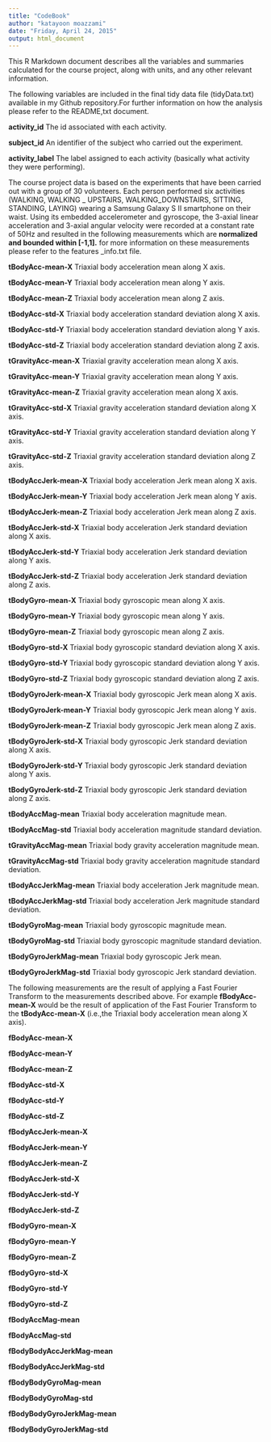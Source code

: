 ```yaml
---
title: "CodeBook"
author: "katayoon moazzami"
date: "Friday, April 24, 2015"
output: html_document
---
```


This R Markdown document describes all the variables and summaries calculated for the course project, along with units, and any other relevant information.

The following variables are included in the final tidy data file (tidyData.txt) available in my Github repository.For further information on how the analysis please refer to the README,txt document.

**activity_id** 
The id associated with each activity.

**subject_id**
An identifier of the subject who carried out the experiment.

**activity_label**
The label assigned to each activity (basically what activity they were performing).

The course project data is based on the experiments that have been carried out with a group of 30 volunteers. Each person performed six activities (WALKING, WALKING _ UPSTAIRS, WALKING_DOWNSTAIRS, SITTING, STANDING, LAYING) wearing a Samsung Galaxy S II smartphone on their waist. Using its embedded accelerometer and gyroscope, the 3-axial linear acceleration and 3-axial angular velocity were recorded at a constant rate of 50Hz and resulted in the following measurements which are **normalized and bounded within [-1,1].** for more information on these measurements please refer to the features _info.txt file.

**tBodyAcc-mean-X**
Triaxial body acceleration mean along X axis.

**tBodyAcc-mean-Y**
Triaxial body acceleration mean along Y axis.

**tBodyAcc-mean-Z**
Triaxial body acceleration mean along Z axis.

**tBodyAcc-std-X**
Triaxial body acceleration standard deviation along X axis.

**tBodyAcc-std-Y**
Triaxial body acceleration standard deviation along Y axis.

**tBodyAcc-std-Z**
Triaxial body acceleration standard deviation along Z axis.

**tGravityAcc-mean-X**
Triaxial gravity acceleration mean along X axis.

**tGravityAcc-mean-Y**
Triaxial gravity acceleration mean along Y axis.

**tGravityAcc-mean-Z**
Triaxial gravity acceleration mean along X axis.

**tGravityAcc-std-X**
Triaxial gravity acceleration standard deviation along X axis.

**tGravityAcc-std-Y**
Triaxial gravity acceleration standard deviation along Y axis.

**tGravityAcc-std-Z** 
Triaxial gravity acceleration standard deviation along Z axis.

**tBodyAccJerk-mean-X**
Triaxial body acceleration Jerk mean along X axis.

**tBodyAccJerk-mean-Y**
Triaxial body acceleration Jerk mean along Y axis.

**tBodyAccJerk-mean-Z** 
Triaxial body acceleration Jerk mean along Z axis.

**tBodyAccJerk-std-X**
Triaxial body acceleration Jerk standard deviation along X axis.

 **tBodyAccJerk-std-Y** 
 Triaxial body acceleration Jerk standard deviation along Y axis.
 
**tBodyAccJerk-std-Z**
Triaxial body acceleration Jerk standard deviation along Z axis.

**tBodyGyro-mean-X**
Triaxial body gyroscopic mean along X axis.

 **tBodyGyro-mean-Y**
 Triaxial body gyroscopic mean along Y axis.
 
 **tBodyGyro-mean-Z**
 Triaxial body gyroscopic mean along Z axis.
 
 **tBodyGyro-std-X**
 Triaxial body gyroscopic standard deviation along X axis.
 
 **tBodyGyro-std-Y** 
 Triaxial body gyroscopic standard deviation along Y axis.
 
**tBodyGyro-std-Z**
Triaxial body gyroscopic standard deviation along Z axis.

 **tBodyGyroJerk-mean-X** 
 Triaxial body gyroscopic Jerk mean along X axis.
 
**tBodyGyroJerk-mean-Y** 
Triaxial body gyroscopic Jerk mean along Y axis.

**tBodyGyroJerk-mean-Z**
Triaxial body gyroscopic Jerk mean along Z axis.

 **tBodyGyroJerk-std-X**
 Triaxial body gyroscopic Jerk standard deviation along X axis.
 
 **tBodyGyroJerk-std-Y** 
 Triaxial body gyroscopic Jerk standard deviation along Y axis.
 
**tBodyGyroJerk-std-Z**
Triaxial body gyroscopic Jerk standard deviation along Z axis.

 **tBodyAccMag-mean** 
 Triaxial body acceleration magnitude mean.
 
**tBodyAccMag-std**
Triaxial body acceleration magnitude standard deviation.

 **tGravityAccMag-mean**
 Triaxial body gravity acceleration  magnitude mean.
 
 **tGravityAccMag-std**
 Triaxial body gravity acceleration  magnitude standard deviation.
 
 **tBodyAccJerkMag-mean**
 Triaxial body acceleration Jerk magnitude mean.
 
 **tBodyAccJerkMag-std**
 Triaxial body acceleration Jerk magnitude standard deviation.
 
 **tBodyGyroMag-mean** 
 Triaxial body gyroscopic magnitude mean.
 
**tBodyGyroMag-std**
Triaxial body gyroscopic magnitude standard deviation.

 **tBodyGyroJerkMag-mean**
 Triaxial body gyroscopic Jerk mean.
 
 **tBodyGyroJerkMag-std**
 Triaxial body gyroscopic Jerk standard deviation.
 
The following measurements are the result of applying a Fast Fourier Transform to the measurements described above. For example **fBodyAcc-mean-X** would be the result of application of the Fast Fourier Transform to the **tBodyAcc-mean-X** (i.e.,the Triaxial body acceleration mean along X axis).

**fBodyAcc-mean-X** 

**fBodyAcc-mean-Y**

 **fBodyAcc-mean-Z** 
 
**fBodyAcc-std-X**

 **fBodyAcc-std-Y** 
 
**fBodyAcc-std-Z**

 **fBodyAccJerk-mean-X** 
 
**fBodyAccJerk-mean-Y**

 **fBodyAccJerk-mean-Z**
 
 **fBodyAccJerk-std-X**
 
 **fBodyAccJerk-std-Y** 
 
**fBodyAccJerk-std-Z**

 **fBodyGyro-mean-X** 
 
**fBodyGyro-mean-Y**

 **fBodyGyro-mean-Z**
 
**fBodyGyro-std-X**

 **fBodyGyro-std-Y**
 
 **fBodyGyro-std-Z** 
 
**fBodyAccMag-mean** 

**fBodyAccMag-std**

 **fBodyBodyAccJerkMag-mean**
 
 **fBodyBodyAccJerkMag-std**
 
 **fBodyBodyGyroMag-mean** 
 
**fBodyBodyGyroMag-std** 

**fBodyBodyGyroJerkMag-mean**

 **fBodyBodyGyroJerkMag-std**
 

